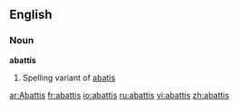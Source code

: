 ==English==
===Noun===
'''abattis'''
# Spelling variant of [[abatis]]

[[ar:Abattis]]
[[fr:abattis]]
[[io:abattis]]
[[ru:abattis]]
[[vi:abattis]]
[[zh:abattis]]